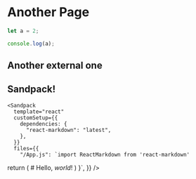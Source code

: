 # Another Page

```js filename="demo.js" {3} copy
let a = 2;

console.log(a);
```

## Another external one


<Slideshow file="/module1/slides" />

## Sandpack!


    <Sandpack
      template="react"
      customSetup={{
        dependencies: {
          "react-markdown": "latest",
        },
      }}
      files={{
        "/App.js": `import ReactMarkdown from 'react-markdown'

  return (
    <ReactMarkdown>
      # Hello, *world*!
    </ReactMarkdown>
  )
}`,
      }}
    />

